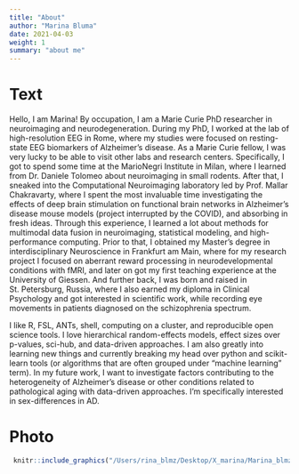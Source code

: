 ```yaml
---
title: "About"
author: "Marina Bluma"
date: 2021-04-03
weight: 1
summary: "about me"
---
```


# Text
Hello, I am Marina!
By occupation, I am a Marie Curie PhD researcher in neuroimaging and neurodegeneration. During my PhD, I worked at the lab of high-resolution EEG in Rome, where my studies were focused on resting-state EEG biomarkers of Alzheimer’s disease. As a Marie Curie fellow, I was very lucky to be able to visit other labs and research centers. Specifically, I got to spend some time at the MarioNegri Institute in Milan, where I learned from Dr. Daniele Tolomeo about neuroimaging in small rodents. After that, I sneaked into the Computational Neuroimaging laboratory led by Prof. Mallar Chakravarty, where I spent the most invaluable time investigating the effects of deep brain stimulation on functional brain networks in Alzheimer’s disease mouse models (project interrupted by the COVID), and absorbing in fresh ideas. Through this experience, I learned a lot about methods for multimodal data fusion in neuroimaging, statistical modeling, and high-performance computing. 
Prior to that, I obtained my Master’s degree in interdisciplinary Neuroscience in Frankfurt am Main, where for my research project I focused on aberrant reward processing in neurodevelopmental conditions with fMRI, and later on got my first teaching experience at the University of Giessen. 
And further back, I was born and raised in St. Petersburg, Russia, where I also earned my diploma in Clinical Psychology and got interested in scientific work, while recording eye movements in patients diagnosed on the schizophrenia spectrum.

I like R, FSL, ANTs, shell, computing on a cluster, and reproducible open science tools. I love hierarchical random-effects models, effect sizes over p-values, sci-hub, and data-driven approaches. I am also greatly into learning new things and currently breaking my head over python and scikit-learn tools (or algorithms that are often grouped under “machine learning” term). In my future work, I want to investigate factors contributing to the heterogeneity of Alzheimer’s disease or other conditions related to pathological aging with data-driven approaches. I’m specifically interested in sex-differences in AD.   

# Photo

```r
 knitr::include_graphics("/Users/rina_blmz/Desktop/X_marina/Marina_blmz/content/avatar_small.jpg")
```